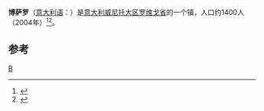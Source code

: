 {{Infobox Italian comune
| name                = 博萨罗
| official_name       = Comune di Bosaro
| native_name         = 
| image_skyline       = Piazza Madonna S.Luca, palazzina municipale (Bosaro).JPG
| imagesize           = 
| image_alt           = 
| image_caption       = 市政廳前的麥當娜聖盧卡廣場
| image_shield        = Bosaro-Stemma.gif
| shield_alt          = 
| image_map           = 
| map_alt             = 
| map_caption         = 
| pushpin_label_position = 
| pushpin_map_alt     = 
| coordinates         = {{coord|45|0|N|11|46|E|type:city(1,391)_region:IT|display=inline,title}}
| coordinates_footnotes = 
| region              = [[威尼托大区|威尼托大区]]
| province            = [[羅維戈省|羅維戈省]] (RO)
| frazioni            = 
| mayor_party         = 
| mayor               = Daniele Panella
| area_footnotes      = 
| area_total_km2      = 6.12
| population_footnotes =<ref name="istat">All demographics and other statistics: Italian statistical institute [[National_Institute_of_Statistics_(Italy)|Istat]].</ref> 
| population_total    = 1479
| population_as_of    = 30 April 2017
| pop_density_footnotes = 
| population_demonym  = Bosaresi
| elevation_footnotes = 
| elevation_m         = 3
| twin1               = 
| twin1_country       = 
| saint               = 
| day                 = 
| postal_code         = 45033
| area_code           = 0425
| website             = {{official website|http://www.comune.bosaro.ro.it/}}
| footnotes           = 
}}
'''博萨罗'''（[[意大利语|意大利语]]：'''{{lang|it|Bosaro}}'''）是[[意大利|意大利]][[威尼托大区|威尼托大区]][[罗维戈省|罗维戈省]]的一个镇，人口约1400人（2004年）<ref>{{Cite web|url=http://www.comuni-italiani.it/029/lista.html|title=Elenco Comuni Provincia di Rovigo - Veneto|accessdate=2017-08-26|work=www.comuni-italiani.it|archive-date=2017-08-19|archive-url=https://web.archive.org/web/20170819142003/http://www.comuni-italiani.it/029/lista.html|dead-url=no}}</ref><ref>{{Cite web|url=http://www.tuttitalia.it/veneto/provincia-di-rovigo/50-comuni/popolazione/|title=Comuni della Provincia di Rovigo per popolazione|accessdate=2017-08-26|work=Tuttitalia.it|language=it|archive-date=2017-08-26|archive-url=https://web.archive.org/web/20170826234233/http://www.tuttitalia.it/veneto/provincia-di-rovigo/50-comuni/popolazione/|dead-url=no}}</ref>。

==参考==
{{reflist}}
{{Italy-geo-stub}}
{{Province of Rovigo}}

[[Category:罗维戈省市镇|B]]